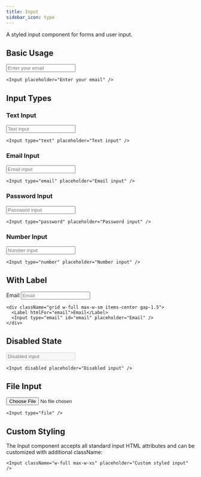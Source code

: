 ```yaml
---
title: Input
sidebar_icon: type
---
```



A styled input component for forms and user input.

## Basic Usage

<Input placeholder="Enter your email" />

```tsx
<Input placeholder="Enter your email" />
```

## Input Types

### Text Input

<Input type="text" placeholder="Text input" />

```tsx
<Input type="text" placeholder="Text input" />
```

### Email Input

<Input type="email" placeholder="Email input" />

```tsx
<Input type="email" placeholder="Email input" />
```

### Password Input

<Input type="password" placeholder="Password input" />

```tsx
<Input type="password" placeholder="Password input" />
```

### Number Input

<Input type="number" placeholder="Number input" />

```tsx
<Input type="number" placeholder="Number input" />
```

## With Label

<div className="grid w-full max-w-sm items-center gap-1.5">
  <Label htmlFor="email">Email</Label>
  <Input type="email" id="email" placeholder="Email" />
</div>

```tsx
<div className="grid w-full max-w-sm items-center gap-1.5">
  <Label htmlFor="email">Email</Label>
  <Input type="email" id="email" placeholder="Email" />
</div>
```

## Disabled State

<Input disabled placeholder="Disabled input" />

```tsx
<Input disabled placeholder="Disabled input" />
```

## File Input

<Input type="file" />

```tsx
<Input type="file" />
```

## Custom Styling

The Input component accepts all standard input HTML attributes and can be customized with additional className:

```tsx
<Input className="w-full max-w-xs" placeholder="Custom styled input" />
```
